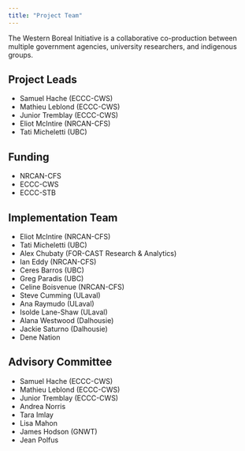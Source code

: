 ```yaml
---
title: "Project Team"
---
```


The Western Boreal Initiative is a collaborative co-production between multiple government agencies, university researchers, and indigenous groups.

## Project Leads

- Samuel Hache (ECCC-CWS)
- Mathieu Leblond (ECCC-CWS)
- Junior Tremblay (ECCC-CWS)
- Eliot McIntire (NRCAN-CFS)
- Tati Micheletti (UBC)

## Funding

- NRCAN-CFS
- ECCC-CWS
- ECCC-STB

## Implementation Team

- Eliot McIntire (NRCAN-CFS)
- Tati Micheletti (UBC)
- Alex Chubaty (FOR-CAST Research & Analytics)
- Ian Eddy (NRCAN-CFS)
- Ceres Barros (UBC)
- Greg Paradis (UBC)
- Celine Boisvenue (NRCAN-CFS)
- Steve Cumming (ULaval)
- Ana Raymudo (ULaval)
- Isolde Lane-Shaw (ULaval)
- Alana Westwood (Dalhousie)
- Jackie Saturno (Dalhousie)
- Dene Nation

## Advisory Committee

- Samuel Hache (ECCC-CWS)
- Mathieu Leblond (ECCC-CWS)
- Junior Tremblay (ECCC-CWS)
- Andrea Norris
- Tara Imlay
- Lisa Mahon
- James Hodson (GNWT)
- Jean Polfus
